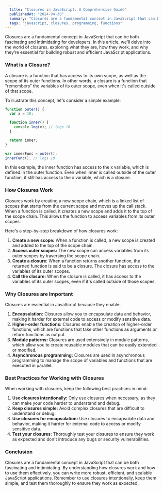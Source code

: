 ```yaml
---
  title: "Closures in JavaScript: A Comprehensive Guide"
  publishedAt: "2024-04-30"
  summary: "Closures are a fundamental concept in JavaScript that can be both fascinating and intimidating for developers. In this article, we'll delve into the world of closures, exploring what they are, how they work, and why they're essential for building robust and efficient JavaScript applications."
  tags: "javascript, closures, programming, functions"
---
```


Closures are a fundamental concept in JavaScript that can be both fascinating and intimidating for developers. In this article, we'll delve into the world of closures, exploring what they are, how they work, and why they're essential for building robust and efficient JavaScript applications.

### What is a Closure?

A closure is a function that has access to its own scope, as well as the scope of its outer functions. In other words, a closure is a function that "remembers" the variables of its outer scope, even when it's called outside of that scope.

To illustrate this concept, let's consider a simple example:

```javascript
function outer() {
  var x = 10;

  function inner() {
    console.log(x); // logs 10
  }

  return inner;
}

var innerFunc = outer();
innerFunc(); // logs 10
```

In this example, the inner function has access to the x variable, which is defined in the outer function. Even when inner is called outside of the outer function, it still has access to the x variable, which is a closure.

### How Closures Work

Closures work by creating a new scope chain, which is a linked list of scopes that starts from the current scope and moves up the call stack. When a function is called, it creates a new scope and adds it to the top of the scope chain. This allows the function to access variables from its outer scopes.

Here's a step-by-step breakdown of how closures work:

1. **Create a new scope:** When a function is called, a new scope is created and added to the top of the scope chain.
1. **Access outer scopes:** The new scope can access variables from its outer scopes by traversing the scope chain.
1. **Create a closure:** When a function returns another function, the returned function is said to be a closure. The closure has access to the variables of its outer scopes.
1. **Call the closure:** When the closure is called, it has access to the variables of its outer scopes, even if it's called outside of those scopes.

### Why Closures are Important

Closures are essential in JavaScript because they enable:

1. **Encapsulation:** Closures allow you to encapsulate data and behavior, making it harder for external code to access or modify sensitive data.
1. **Higher-order functions:** Closures enable the creation of higher-order functions, which are functions that take other functions as arguments or return functions as output.
1. **Module patterns:** Closures are used extensively in module patterns, which allow you to create reusable modules that can be easily extended or modified.
1. **Asynchronous programming:** Closures are used in asynchronous programming to manage the scope of variables and functions that are executed in parallel.

### Best Practices for Working with Closures

When working with closures, keep the following best practices in mind:

1. **Use closures intentionally:** Only use closures when necessary, as they can make your code harder to understand and debug.
1. **Keep closures simple:** Avoid complex closures that are difficult to understand or debug.
1. **Use closures for encapsulation:** Use closures to encapsulate data and behavior, making it harder for external code to access or modify sensitive data.
1. **Test your closures:** Thoroughly test your closures to ensure they work as expected and don't introduce any bugs or security vulnerabilities.

### Conclusion

Closures are a fundamental concept in JavaScript that can be both fascinating and intimidating. By understanding how closures work and how to use them effectively, you can write more robust, efficient, and scalable JavaScript applications. Remember to use closures intentionally, keep them simple, and test them thoroughly to ensure they work as expected.
